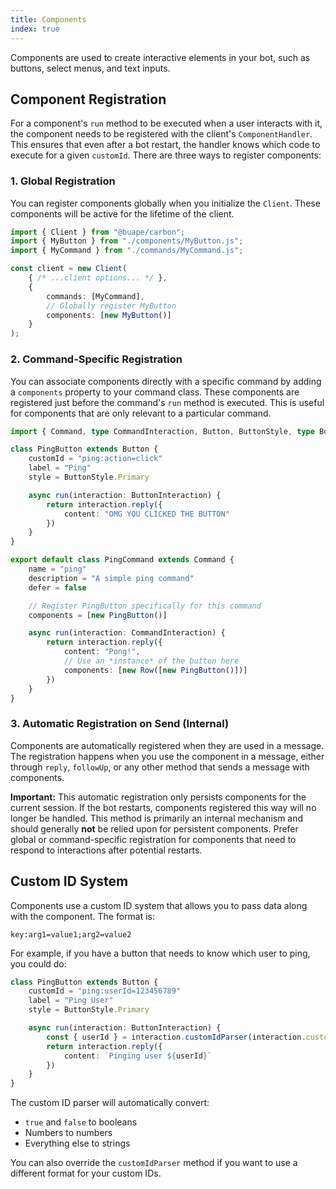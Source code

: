```yaml
---
title: Components
index: true
---
```


Components are used to create interactive elements in your bot, such as buttons, select menus, and text inputs.

## Component Registration

For a component's `run` method to be executed when a user interacts with it, the component needs to be registered with the client's `ComponentHandler`.
This ensures that even after a bot restart, the handler knows which code to execute for a given `customId`.
There are three ways to register components:

### 1. Global Registration

You can register components globally when you initialize the `Client`.
These components will be active for the lifetime of the client.

```ts title="src/index.ts"
import { Client } from "@buape/carbon";
import { MyButton } from "./components/MyButton.js";
import { MyCommand } from "./commands/MyCommand.js";

const client = new Client(
	{ /* ...client options... */ },
	{
		commands: [MyCommand],
		// Globally register MyButton
		components: [new MyButton()]
	}
);
```

### 2. Command-Specific Registration

You can associate components directly with a specific command by adding a `components` property to your command class.
These components are registered just before the command's `run` method is executed.
This is useful for components that are only relevant to a particular command.

```ts title="src/commands/ping.ts"
import { Command, type CommandInteraction, Button, ButtonStyle, type ButtonInteraction, Row } from "@buape/carbon"

class PingButton extends Button {
	customId = "ping:action=click"
	label = "Ping"
	style = ButtonStyle.Primary

	async run(interaction: ButtonInteraction) {
		return interaction.reply({
			content: "OMG YOU CLICKED THE BUTTON"
		})
	}
}

export default class PingCommand extends Command {
	name = "ping"
	description = "A simple ping command"
	defer = false

	// Register PingButton specifically for this command
	components = [new PingButton()]

	async run(interaction: CommandInteraction) {
		return interaction.reply({
			content: "Pong!",
			// Use an *instance* of the button here
			components: [new Row([new PingButton()])]
		})
	}
}
```

### 3. Automatic Registration on Send (Internal)

Components are automatically registered when they are used in a message. The registration happens when you use the component in a message, either through `reply`, `followUp`, or any other method that sends a message with components.

**Important:** This automatic registration only persists components for the current session. If the bot restarts, components registered this way will no longer be handled. This method is primarily an internal mechanism and should generally **not** be relied upon for persistent components. Prefer global or command-specific registration for components that need to respond to interactions after potential restarts.

## Custom ID System

Components use a custom ID system that allows you to pass data along with the component. The format is:

```
key:arg1=value1;arg2=value2
```

For example, if you have a button that needs to know which user to ping, you could do:

```ts
class PingButton extends Button {
	customId = "ping:userId=123456789"
	label = "Ping User"
	style = ButtonStyle.Primary

	async run(interaction: ButtonInteraction) {
		const { userId } = interaction.customIdParser(interaction.customId).data
		return interaction.reply({
			content: `Pinging user ${userId}`
		})
	}
}
```

The custom ID parser will automatically convert:
- `true` and `false` to booleans
- Numbers to numbers
- Everything else to strings

You can also override the `customIdParser` method if you want to use a different format for your custom IDs.
